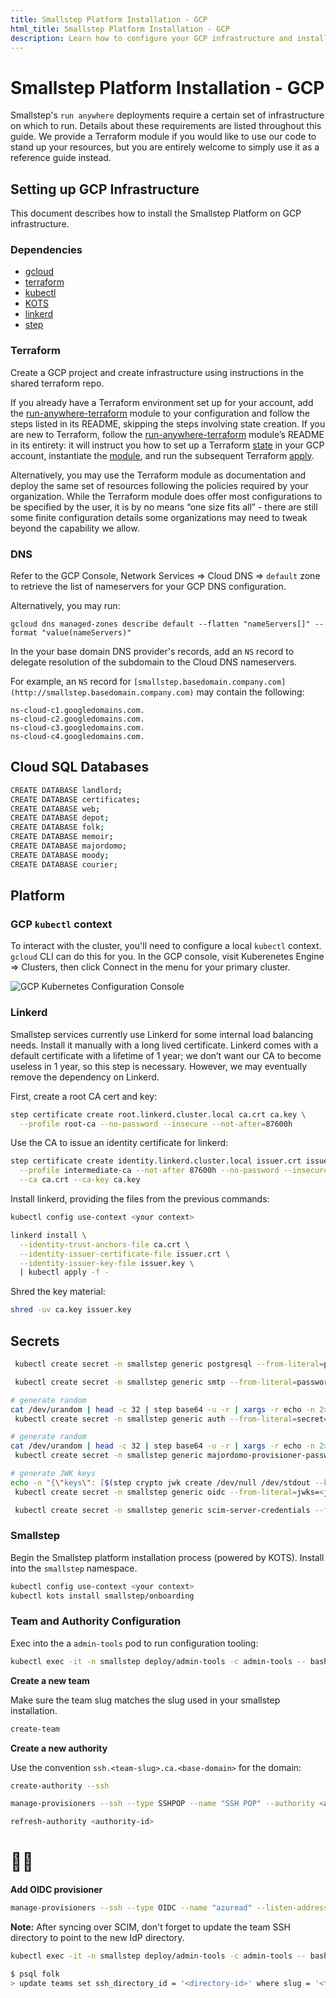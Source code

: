 ```yaml
---
title: Smallstep Platform Installation - GCP
html_title: Smallstep Platform Installation - GCP
description: Learn how to configure your GCP infrastructure and install your run anywhere deployment
---
```



# Smallstep Platform Installation - GCP

Smallstep's `run anywhere` deployments require a certain set of infrastructure on which to run. Details about these requirements are listed throughout this guide. We provide a Terraform module if you would like to use our code to stand up your resources, but you are entirely welcome to simply use it as a reference guide instead.

## **Setting up GCP Infrastructure**

This document describes how to install the Smallstep Platform on GCP infrastructure.

### Dependencies

- [gcloud](https://cloud.google.com/sdk/docs/downloads-interactive)
- [terraform](https://learn.hashicorp.com/tutorials/terraform/install-cli)
- [kubectl](https://kubernetes.io/docs/tasks/tools/#kubectl)
- [KOTS](https://kots.io/kots-cli/getting-started/#how-to-install)
- [linkerd](https://linkerd.io/2.10/getting-started/#step-1-install-the-cli)
- [step](https://smallstep.com/docs/step-cli/installation)

### Terraform

Create a GCP project and create infrastructure using instructions in the shared terraform repo.

If you already have a Terraform environment set up for your account, add the [run-anywhere-terraform](https://github.com/smallstep/run-anywhere-terraform/tree/main/gcp) module to your configuration and follow the steps listed in its README, skipping the steps involving state creation. If you are new to Terraform, follow the [run-anywhere-terraform](https://github.com/smallstep/run-anywhere-terraform/tree/main/gcp) module’s README in its entirety: it will instruct you how to set up a Terraform [state](https://www.terraform.io/language/state) in your GCP account, instantiate the [module](https://www.terraform.io/language/modules/syntax), and run the subsequent Terraform [apply](https://www.terraform.io/cli/commands/apply).

Alternatively, you may use the Terraform module as documentation and deploy the same set of resources following the policies required by your organization. While the Terraform module does offer most configurations to be specified by the user, it is by no means “one size fits all” - there are still some finite configuration details some organizations may need to tweak beyond the capability we allow.

### DNS

Refer to the GCP Console, Network Services ⇒ Cloud DNS ⇒ `default` zone to retrieve the list of nameservers for your GCP DNS configuration.

Alternatively, you may run:
```shell
gcloud dns managed-zones describe default --flatten "nameServers[]" --format "value(nameServers)"
```

In the your base domain DNS provider's records, add an `NS` record to delegate resolution of the subdomain to the Cloud DNS nameservers.

For example, an `NS` record for `[smallstep.basedomain.company.com](http://smallstep.basedomain.company.com)` may contain the following:

```
ns-cloud-c1.googledomains.com.
ns-cloud-c2.googledomains.com.
ns-cloud-c3.googledomains.com.
ns-cloud-c4.googledomains.com.
```

## Cloud SQL Databases

```bash
CREATE DATABASE landlord;
CREATE DATABASE certificates;
CREATE DATABASE web;
CREATE DATABASE depot;
CREATE DATABASE folk;
CREATE DATABASE memoir;
CREATE DATABASE majordomo;
CREATE DATABASE moody;
CREATE DATABASE courier;
```

## Platform

### GCP `kubectl` context

To interact with the cluster, you'll need to configure a local `kubectl` context. `gcloud` CLI can do this for you. In the GCP console, visit Kuberenetes Engine ⇒ Clusters, then click Connect in the menu for your primary cluster.

![GCP Kubernetes Configuration Console](/graphics/gcp-kubernetes-configuration-console.png)

### **Linkerd**

Smallstep services currently use Linkerd for some internal load balancing needs. Install it manually with a long lived certificate. Linkerd comes with a default certificate with a lifetime of 1 year; we don’t want our CA to become useless in 1 year, so this step is necessary. However, we may eventually remove the dependency on Linkerd.

First, create a root CA cert and key:

```bash
step certificate create root.linkerd.cluster.local ca.crt ca.key \
  --profile root-ca --no-password --insecure --not-after=87600h

```

Use the CA to issue an identity certificate for linkerd:

```bash
step certificate create identity.linkerd.cluster.local issuer.crt issuer.key \
  --profile intermediate-ca --not-after 87600h --no-password --insecure \
  --ca ca.crt --ca-key ca.key

```

Install linkerd, providing the files from the previous commands:

```bash
kubectl config use-context <your context>

linkerd install \
  --identity-trust-anchors-file ca.crt \
  --identity-issuer-certificate-file issuer.crt \
  --identity-issuer-key-file issuer.key \
  | kubectl apply -f -
```

Shred the key material:

```bash
shred -uv ca.key issuer.key
```

## Secrets

```bash
 kubectl create secret -n smallstep generic postgresql --from-literal=password=<pg-pass>

 kubectl create secret -n smallstep generic smtp --from-literal=password=<smtp-pass>

# generate random
cat /dev/urandom | head -c 32 | step base64 -u -r | xargs -r echo -n 2> /dev/null
 kubectl create secret -n smallstep generic auth --from-literal=secret=<random-string>

# generate random
cat /dev/urandom | head -c 32 | step base64 -u -r | xargs -r echo -n 2> /dev/null
 kubectl create secret -n smallstep generic majordomo-provisioner-password --from-literal=password=<random-string>

# generate JWK keys
echo -n "{\"keys\": [$(step crypto jwk create /dev/null /dev/stdout --kty RSA --force --no-password --insecure 2> /dev/null &)]}"
 kubectl create secret -n smallstep generic oidc --from-literal=jwks=<json-output>

 kubectl create secret -n smallstep generic scim-server-credentials --from-literal=credentials.json=""
```

### Smallstep

Begin the Smallstep platform installation process (powered by KOTS). Install into the `smallstep` namespace.

```bash
kubectl config use-context <your context>
kubectl kots install smallstep/onboarding
```

### Team and Authority Configuration

Exec into the a `admin-tools` pod to run configuration tooling:

```bash
kubectl exec -it -n smallstep deploy/admin-tools -c admin-tools -- bash
```

**Create a new team**

Make sure the team slug matches the slug used in your smallstep installation.

```bash
create-team
```

**Create a new authority**

Use the convention `ssh.<team-slug>.ca.<base-domain>` for the domain:

```bash
create-authority --ssh

manage-provisioners --ssh --type SSHPOP --name "SSH POP" --authority <authority-id> add

refresh-authority <authority-id>
```

# 🎉🥂

**Add OIDC provisioner**

```bash
manage-provisioners --ssh --type OIDC --name "azuread" --listen-address 127.0.0.1:10000 --client-id <client-id> --client-secret <client-secret> --configuration-endpoint <configuraiton-endpoint> --domain <domain>  --authority <authority-id> --tenant-id <azure-tenant-id> add
```

**Note:** After syncing over SCIM, don't forget to update the team SSH directory to point to the new IdP directory.

```bash
kubectl exec -it -n smallstep deploy/admin-tools -c admin-tools -- bash

$ psql folk
> update teams set ssh_directory_id = '<directory-id>' where slug = '<team-slug>';
```
